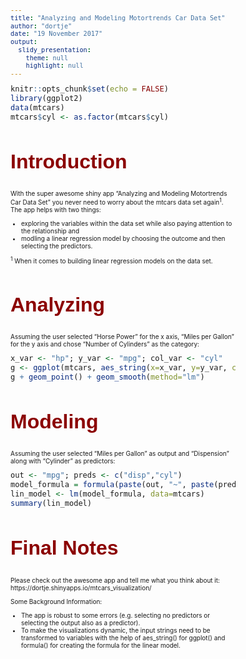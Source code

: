 ```yaml
---
title: "Analyzing and Modeling Motortrends Car Data Set"
author: "dortje"
date: "19 November 2017"
output:
  slidy_presentation:
    theme: null
    highlight: null
---
```

<style type="text/css">

body{ /* Normal  */
    font-size: 10px;
  }
h1.title {
  font-size: 38px;
  font-family: Helvetica;
  color: DarkRed;
}
h1 { /* Header 1 */
  font-size: 38px;
  font-family: Helvetica;
  color: DarkRed;
}
h2 { /* Header 2 */
    font-size: 32px;
    font-family: Helvetica;
    color: DarkRed;
}
h3 { /* Header 3 */
  font-size: 22px;
  font-family: "Times New Roman", Times, serif;
  color: DarkRed;
}
code.r{ /* Code block */
    font-size: 12px;
}
pre { /* Code block - determines code spacing between lines */
    font-size: 12px;
}
</style>
```r
knitr::opts_chunk$set(echo = FALSE)
library(ggplot2)
data(mtcars)
mtcars$cyl <- as.factor(mtcars$cyl)
```
## Introduction
With the super awesome shiny app "Analyzing and Modeling Motortrends Car Data Set" you never need to worry about the mtcars data set again^1^. The app helps with two things:

- exploring the variables within the data set while also paying attention to the relationship and
- modling a linear regression model by choosing the outcome and then selecting the predictors.



^1^ When it comes to building linear regression models on the data set.

## Analyzing
Assuming the user selected "Horse Power" for the x axis, "Miles per Gallon" for the y axis and chose "Number of Cylinders" as the category:
```r
x_var <- "hp"; y_var <- "mpg"; col_var <- "cyl"
g <- ggplot(mtcars, aes_string(x=x_var, y=y_var, color=col_var))
g + geom_point() + geom_smooth(method="lm")
```

## Modeling
Assuming the user selected "Miles per Gallon" as output and "Dispension" along with "Cylinder" as predictors:
```r
out <- "mpg"; preds <- c("disp","cyl")
model_formula = formula(paste(out, "~", paste(preds, collapse="+")))
lin_model <- lm(model_formula, data=mtcars)
summary(lin_model)
```

## Final Notes

Please check out the awesome app and tell me what you think about it:
https://dortje.shinyapps.io/mtcars_visualization/

Some Background Information:

- The app is robust to some errors (e.g. selecting no predictors or selecting the output also as a predictor).
- To make the visualizations dynamic, the input strings need to be transformed to variables with the help of aes_string() for ggplot() and formula() for creating the formula for the linear model.